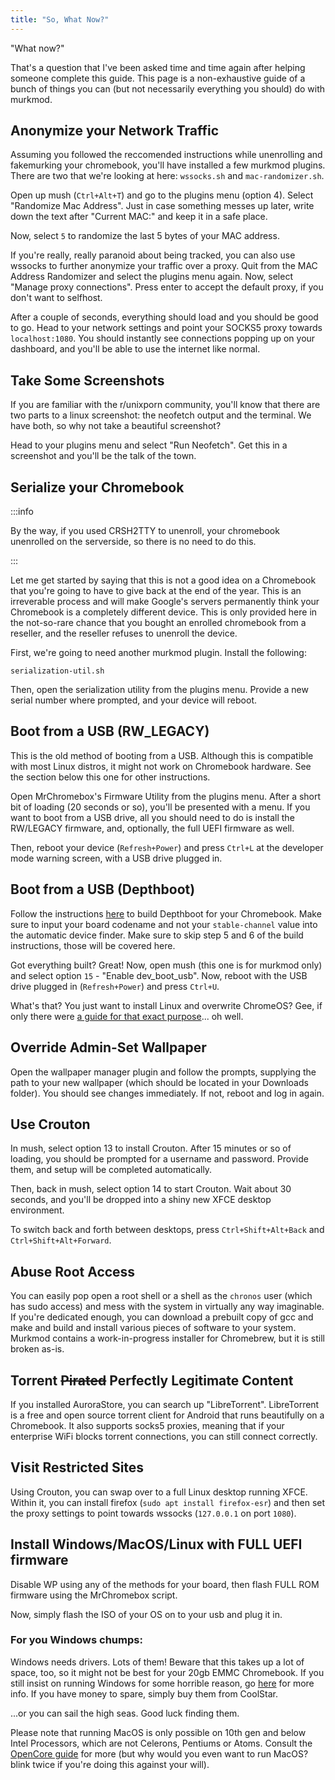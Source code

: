 ```yaml
---
title: "So, What Now?"
---
```


"What now?"

That's a question that I've been asked time and time again after helping someone complete this guide. This page is a non-exhaustive guide of a bunch of things you can (but not necessarily everything you should) do with murkmod.

## Anonymize your Network Traffic

Assuming you followed the reccomended instructions while unenrolling and fakemurking your chromebook, you'll have installed a few murkmod plugins. There are two that we're looking at here: `wssocks.sh` and `mac-randomizer.sh`.

Open up mush (`Ctrl+Alt+T`) and go to the plugins menu (option 4). Select "Randomize Mac Address". Just in case something messes up later, write down the text after "Current MAC:" and keep it in a safe place.

Now, select `5` to randomize the last 5 bytes of your MAC address.

If you're really, really paranoid about being tracked, you can also use wssocks to further anonymize your traffic over a proxy. Quit from the MAC Address Randomizer and select the plugins menu again. Now, select "Manage proxy connections". Press enter to accept the default proxy, if you don't want to selfhost.

After a couple of seconds, everything should load and you should be good to go. Head to your network settings and point your SOCKS5 proxy towards `localhost:1080`. You should instantly see connections popping up on your dashboard, and you'll be able to use the internet like normal.

## Take Some Screenshots

If you are familiar with the r/unixporn community, you'll know that there are two parts to a linux screenshot: the neofetch output and the terminal. We have both, so why not take a beautiful screenshot?

Head to your plugins menu and select "Run Neofetch". Get this in a screenshot and you'll be the talk of the town.

## Serialize your Chromebook

:::info

By the way, if you used CRSH2TTY to unenroll, your chromebook unenrolled on the serverside, so there is no need to do this.

:::

Let me get started by saying that this is not a good idea on a Chromebook that you're going to have to give back at the end of the year. This is an irreverable process and will make Google's servers permanently think your Chromebook is a completely different device. This is only provided here in the not-so-rare chance that you bought an enrolled chromebook from a reseller, and the reseller refuses to unenroll the device.

First, we're going to need another murkmod plugin. Install the following:

```
serialization-util.sh
```

Then, open the serialization utility from the plugins menu. Provide a new serial number where prompted, and your device will reboot.

## Boot from a USB (RW_LEGACY)

This is the old method of booting from a USB. Although this is compatible with most Linux distros, it might not work on Chromebook hardware. See the section below this one for other instructions.

Open MrChromebox's Firmware Utility from the plugins menu. After a short bit of loading (20 seconds or so), you'll be presented with a menu. If you want to boot from a USB drive, all you should need to do is install the RW/LEGACY firmware, and, optionally, the full UEFI firmware as well.

Then, reboot your device (`Refresh+Power`) and press `Ctrl+L` at the developer mode warning screen, with a USB drive plugged in.

## Boot from a USB (Depthboot)

Follow the instructions [here](https://eupnea-project.github.io/docs/depthboot/requirements) to build Depthboot for your Chromebook. Make sure to input your board codename and not your `stable-channel` value into the automatic device finder. Make sure to skip step 5 and 6 of the build instructions, those will be covered here.

Got everything built? Great! Now, open mush (this one is for murkmod only) and select option `15` - "Enable dev_boot_usb". Now, reboot with the USB drive plugged in (`Refresh+Power`) and press `Ctrl+U`.

What's that? You just want to install Linux and overwrite ChromeOS? Gee, if only there were [a guide for that exact purpose](extras/depthboot)... oh well.

## Override Admin-Set Wallpaper

Open the wallpaper manager plugin and follow the prompts, supplying the path to your new wallpaper (which should be located in your Downloads folder). You should see changes immediately. If not, reboot and log in again.

## Use Crouton

In mush, select option 13 to install Crouton. After 15 minutes or so of loading, you should be prompted for a username and password. Provide them, and setup will be completed automatically.

Then, back in mush, select option 14 to start Crouton. Wait about 30 seconds, and you'll be dropped into a shiny new XFCE desktop environment.

To switch back and forth between desktops, press `Ctrl+Shift+Alt+Back` and `Ctrl+Shift+Alt+Forward`.

## Abuse Root Access

You can easily pop open a root shell or a shell as the `chronos` user (which has sudo access) and mess with the system in virtually any way imaginable. If you're dedicated enough, you can download a prebuilt copy of gcc and make and build and install various pieces of software to your system. Murkmod contains a work-in-progress installer for Chromebrew, but it is still broken as-is.

## Torrent ~~Pirated~~ Perfectly Legitimate Content

If you installed AuroraStore, you can search up "LibreTorrent". LibreTorrent is a free and open source torrent client for Android that runs beautifully on a Chromebook. It also supports socks5 proxies, meaning that if your enterprise WiFi blocks torrent connections, you can still connect correctly.

## Visit Restricted Sites

Using Crouton, you can swap over to a full Linux desktop running XFCE. Within it, you can install firefox (`sudo apt install firefox-esr`) and then set the proxy settings to point towards wssocks (`127.0.0.1` on port `1080`).

## Install Windows/MacOS/Linux with FULL UEFI firmware

Disable WP using any of the methods for your board, then flash FULL ROM firmware using the MrChromebox script.

Now, simply flash the ISO of your OS on to your usb and plug it in.

### For you Windows chumps:

Windows needs drivers. Lots of them! Beware that this takes up a lot of space, too, so it might not be best for your 20gb EMMC Chromebook. If you still insist on running Windows for some horrible reason, go [here](https://coolstar.org/chromebook/windows-install.html) for more info. If you have money to spare, simply buy them from CoolStar.

...or you can sail the high seas. Good luck finding them.

Please note that running MacOS is only possible on 10th gen and below Intel Processors, which are not Celerons, Pentiums or Atoms. Consult the [OpenCore guide](https://dortania.github.io/OpenCore-Install-Guide/) for more (but why would you even want to run MacOS? blink twice if you're doing this against your will).
